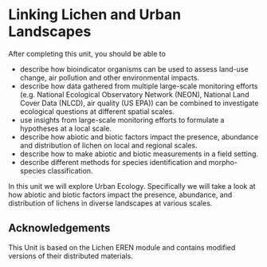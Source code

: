 # **Linking Lichen and Urban Landscapes** {#sec-lichens-as-bioindicators}

After completing this unit, you should be able to

-   describe how bioindicator organisms can be used to assess land-use change, air pollution and other environmental impacts.
-   describe how data gathered from multiple large-scale monitoring efforts (e.g. National Ecological Observatory Network (NEON), National Land Cover Data (NLCD), air quality (US EPA)) can be combined to investigate ecological questions at different spatial scales.
-   use insights from large-scale monitoring efforts to formulate a hypotheses at a local scale.
-   describe how abiotic and biotic factors impact the presence, abundance and distribution of lichen on local and regional scales.
-   describe how to make abiotic and biotic measurements in a field setting.
-   describe different methods for species identification and morpho-species classification.

In this unit we will explore Urban Ecology. Specifically we will take a look at how abiotic and biotic factors impact the presence, abundance, and distribution of lichens in diverse landscapes at various scales.

## Acknowledgements

This Unit is based on the Lichen EREN module and contains modified versions of their distributed materials.
